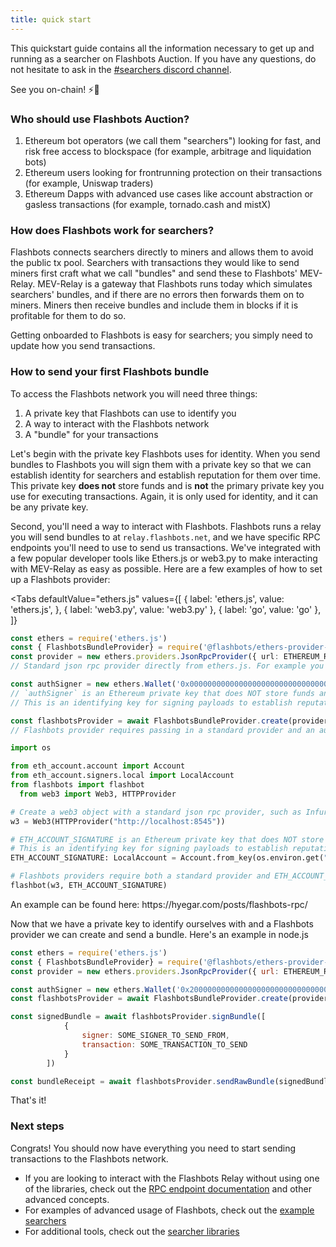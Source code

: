 ```yaml
---
title: quick start
---
```




This quickstart guide contains all the information necessary to get up and running as a searcher on Flashbots Auction. If you have any questions, do not hesitate to ask in the [#searchers discord channel](https://discord.gg/GezzK33W).

See you on-chain! ⚡🤖

### Who should use Flashbots Auction?
1. Ethereum bot operators (we call them "searchers") looking for fast, and risk free access to blockspace (for example, arbitrage and liquidation bots)
2. Ethereum users looking for frontrunning protection on their transactions (for example, Uniswap traders)
3. Ethereum Dapps with advanced use cases like account abstraction or gasless transactions (for example, tornado.cash and mistX)

### How does Flashbots work for searchers?
Flashbots connects searchers directly to miners and allows them to avoid the public tx pool. Searchers with transactions they would like to send miners first craft what we call "bundles" and send these to Flashbots' MEV-Relay. MEV-Relay is a gateway that Flashbots runs today which simulates searchers' bundles, and if there are no errors then forwards them on to miners. Miners then receive bundles and include them in blocks if it is profitable for them to do so.

Getting onboarded to Flashbots is easy for searchers; you simply need to update how you send transactions.

### How to send your first Flashbots bundle
To access the Flashbots network you will need three things:
1. A private key that Flashbots can use to identify you
2. A way to interact with the Flashbots network
3. A "bundle" for your transactions

Let's begin with the private key Flashbots uses for identity. When you send bundles to Flashbots you will sign them with a private key so that we can establish identity for searchers and establish reputation for them over time. This private key **does not** store funds and is **not** the primary private key you use for executing transactions. Again, it is only used for identity, and it can be any private key.

Second, you'll need a way to interact with Flashbots. Flashbots runs a relay you will send bundles to at `relay.flashbots.net`, and we have specific RPC endpoints you'll need to use to send us transactions. We've integrated with a few popular developer tools like Ethers.js or web3.py to make interacting with MEV-Relay as easy as possible. Here are a few examples of how to set up a Flashbots provider:

<Tabs
  defaultValue="ethers.js"
  values={[
    { label: 'ethers.js', value: 'ethers.js', },
    { label: 'web3.py', value: 'web3.py' },
    { label: 'go', value: 'go' },
  ]}
>
<TabItem value="ethers.js">

```ts
const ethers = require('ethers.js')
const { FlashbotsBundleProvider} = require('@flashbots/ethers-provider-bundle')
const provider = new ethers.providers.JsonRpcProvider({ url: ETHEREUM_RPC_URL })
// Standard json rpc provider directly from ethers.js. For example you can use Infura, Alchemy, or your own node.

const authSigner = new ethers.Wallet('0x0000000000000000000000000000000000000000000000000000000000000000')
// `authSigner` is an Ethereum private key that does NOT store funds and is NOT your bot's primary key.
// This is an identifying key for signing payloads to establish reputation and whitelisting

const flashbotsProvider = await FlashbotsBundleProvider.create(provider, authSigner)
// Flashbots provider requires passing in a standard provider and an auth signer
```

</TabItem>
<TabItem value="web3.py">

```python
import os

from eth_account.account import Account
from eth_account.signers.local import LocalAccount
from flashbots import flashbot
  from web3 import Web3, HTTPProvider

# Create a web3 object with a standard json rpc provider, such as Infura, Alchemy, or your own node.
w3 = Web3(HTTPProvider("http://localhost:8545"))

# ETH_ACCOUNT_SIGNATURE is an Ethereum private key that does NOT store funds and is NOT your bot's primary key.
# This is an identifying key for signing payloads to establish reputation and whitelisting
ETH_ACCOUNT_SIGNATURE: LocalAccount = Account.from_key(os.environ.get("ETH_SIGNATURE_KEY"))

# Flashbots providers require both a standard provider and ETH_ACCOUNT_SIGNATURE (to establish reputation)
flashbot(w3, ETH_ACCOUNT_SIGNATURE)
```

</TabItem>
<TabItem value="go">
An example can be found here: https://hyegar.com/posts/flashbots-rpc/
</TabItem>
</Tabs>

Now that we have a private key to identify ourselves with and a Flashbots provider we can create and send a bundle. Here's an example in node.js

```js
const ethers = require('ethers.js')
const { FlashbotsBundleProvider} = require('@flashbots/ethers-provider-bundle')
const provider = new ethers.providers.JsonRpcProvider({ url: ETHEREUM_RPC_URL })

const authSigner = new ethers.Wallet('0x2000000000000000000000000000000000000000000000000000000000000000')
const flashbotsProvider = await FlashbotsBundleProvider.create(provider, authSigner)

const signedBundle = await flashbotsProvider.signBundle([
            {
                signer: SOME_SIGNER_TO_SEND_FROM,
                transaction: SOME_TRANSACTION_TO_SEND
            }
        ])

const bundleReceipt = await flashbotsProvider.sendRawBundle(signedBundle, TARGET_BLOCK_NUMBER)
```

That's it!

### Next steps

Congrats! You should now have everything you need to start sending transactions to the Flashbots network.

- If you are looking to interact with the Flashbots Relay without using one of the libraries, check out the [RPC endpoint documentation](/flashbots-auction/searchers/advanced/rpc-endpoint) and other advanced concepts.
- For examples of advanced usage of Flashbots, check out the [example searchers](/flashbots-auction/searchers/example-searchers/simple-arbitrage-bot)
- For additional tools, check out the [searcher libraries](/flashbots-auction/searchers/libraries/ethers-js-provider)

